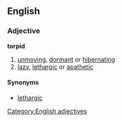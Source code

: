 ==English==
===Adjective===
'''torpid'''
#[[unmoving]], [[dormant]] or [[hibernating]]
#[[lazy]], [[lethargic]] or [[apathetic]]

====Synonyms====
*[[lethargic]]

{{seeCites}}
[[Category:English adjectives]]